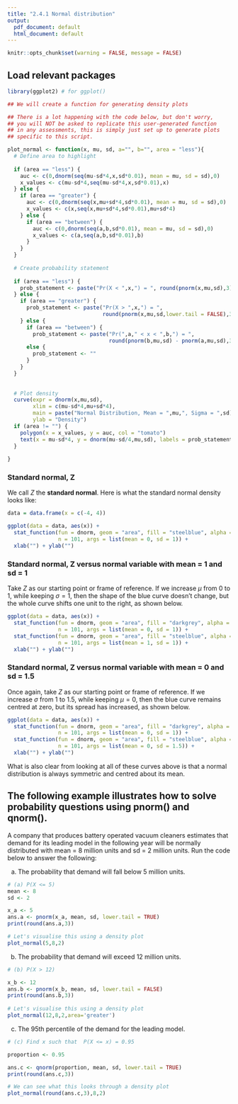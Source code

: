 ---
title: "2.4.1 Normal distribution"
output:
  pdf_document: default
  html_document: default
---

```{r setup, include=FALSE}
knitr::opts_chunk$set(warning = FALSE, message = FALSE)
```

## Load relevant packages

```{r}
library(ggplot2) # for ggplot()
```

```{r echo=FALSE}

## We will create a function for generating density plots

## There is a lot happening with the code below, but don't worry, 
## you will NOT be asked to replicate this user-generated function 
## in any assessments, this is simply just set up to generate plots 
## specific to this script.

plot_normal <- function(x, mu, sd, a="", b="", area = "less"){
  # Define area to highlight
  
  if (area == "less") {
    auc <- c(0,dnorm(seq(mu-sd*4,x,sd*0.01), mean = mu, sd = sd),0)
    x_values <- c(mu-sd*4,seq(mu-sd*4,x,sd*0.01),x)
  } else {
    if (area == "greater") {
      auc <- c(0,dnorm(seq(x,mu+sd*4,sd*0.01), mean = mu, sd = sd),0)
      x_values <- c(x,seq(x,mu+sd*4,sd*0.01),mu+sd*4)
    } else {
      if (area == "between") {
        auc <- c(0,dnorm(seq(a,b,sd*0.01), mean = mu, sd = sd),0)
        x_values <- c(a,seq(a,b,sd*0.01),b)
      }
    }
  }
  
  # Create probability statement
  
  if (area == "less") {
    prob_statement <- paste("Pr(X < ",x,") = ", round(pnorm(x,mu,sd),3), sep = "")
  } else {
    if (area == "greater") {
      prob_statement <- paste("Pr(X > ",x,") = ", 
                              round(pnorm(x,mu,sd,lower.tail = FALSE),3), sep = "")
    } else {
      if (area == "between") {
        prob_statement <- paste("Pr(",a," < x < ",b,") = ", 
                                round(pnorm(b,mu,sd) - pnorm(a,mu,sd),3), sep = "")}
      else {
        prob_statement <- ""
      }
    }
  }
  
  
  # Plot density
  curve(expr = dnorm(x,mu,sd), 
        xlim = c(mu-sd*4,mu+sd*4), 
        main = paste("Normal Distribution, Mean = ",mu,", Sigma = ",sd),
        ylab = "Density")
  if (area != "") {
    polygon(x = x_values, y = auc, col = "tomato")
    text(x = mu-sd*4, y = dnorm(mu-sd/4,mu,sd), labels = prob_statement, pos = 4)
  }
  
}
```

### Standard normal, Z

We call $Z$ the **standard normal**. Here is what the standard normal density looks like: 

```{r fig.width = 7, fig.height = 4}
data = data.frame(x = c(-4, 4))

ggplot(data = data, aes(x)) + 
  stat_function(fun = dnorm, geom = "area", fill = "steelblue", alpha = 0.5, 
                n = 101, args = list(mean = 0, sd = 1)) +  
  xlab("") + ylab("") 
```

### Standard normal, Z versus normal variable with mean = 1 and sd = 1 

Take $Z$ as our starting point or frame of reference.  If we increase $\mu$ from 0 to 1, while keeping $\sigma = 1$, then the shape of the blue curve doesn't change, but the whole curve shifts one unit to the right, as shown below. 

```{r fig.width = 7, fig.height = 4}
ggplot(data = data, aes(x)) + 
  stat_function(fun = dnorm, geom = "area", fill = "darkgrey", alpha = 0.5, 
                n = 101, args = list(mean = 0, sd = 1)) +  
  stat_function(fun = dnorm, geom = "area", fill = "steelblue", alpha = 0.5, 
                n = 101, args = list(mean = 1, sd = 1)) +  
  xlab("") + ylab("") 

```

### Standard normal, Z versus normal variable with mean = 0 and sd = 1.5 

Once again, take $Z$ as our starting point or frame of reference.  If we increase $\sigma$ from 1 to 1.5, while keeping $\mu = 0$, then the blue curve remains centred at zero, but its spread has increased, as shown below. 

```{r fig.width = 7, fig.height = 4}
ggplot(data = data, aes(x)) + 
  stat_function(fun = dnorm, geom = "area", fill = "darkgrey", alpha = 0.5, 
                n = 101, args = list(mean = 0, sd = 1)) +  
  stat_function(fun = dnorm, geom = "area", fill = "steelblue", alpha = 0.5, 
                n = 101, args = list(mean = 0, sd = 1.5)) +  
  xlab("") + ylab("") 
```

What is also clear from looking at all of these curves above is that a normal distribution is always symmetric and centred about its mean.  

\newpage
## The following example illustrates how to solve probability questions using pnorm() and qnorm(). 

A company that produces battery operated vacuum cleaners estimates that demand for its leading model in the following year will be normally distributed with mean = 8 million units and sd = 2 million units. Run the code below to answer the following:   

a) The probability that demand will fall below 5 million units. 
```{r fig.width = 7, fig.height = 4}
# (a) P(X <= 5)
mean <- 8  
sd <- 2 

x_a <- 5 
ans.a <- pnorm(x_a, mean, sd, lower.tail = TRUE) 
print(round(ans.a,3))

# Let's visualise this using a density plot 
plot_normal(5,8,2)
```

\newpage
b) The probability that demand will exceed 12 million units. 
```{r fig.width = 7, fig.height = 4}
# (b) P(X > 12) 

x_b <- 12 
ans.b <- pnorm(x_b, mean, sd, lower.tail = FALSE) 
print(round(ans.b,3))
 
# Let's visualise this using a density plot 
plot_normal(12,8,2,area='greater')
```

\newpage
c) The 95th percentile of the demand for the leading model. 
```{r fig.width = 7, fig.height = 4}
# (c) Find x such that  P(X <= x) = 0.95 

proportion <- 0.95  

ans.c <- qnorm(proportion, mean, sd, lower.tail = TRUE) 
print(round(ans.c,3))

# We can see what this looks through a density plot 
plot_normal(round(ans.c,3),8,2)
```

